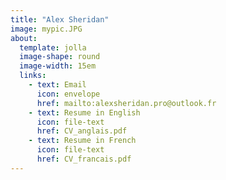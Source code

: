 ---
title: "Alex Sheridan"
image: mypic.JPG
about:
  template: jolla
  image-shape: round
  image-width: 15em
  links: 
    - text: Email
      icon: envelope
      href: mailto:alexsheridan.pro@outlook.fr
    - text: Resume in English
      icon: file-text
      href: CV_anglais.pdf
    - text: Resume in French
      icon: file-text
      href: CV_francais.pdf
---

